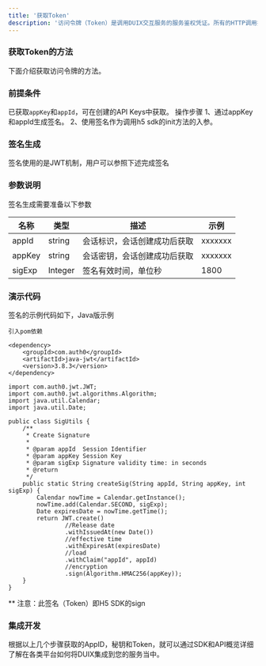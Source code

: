 ---
title: '获取Token'
description: '访问令牌（Token）是调用DUIX交互服务的服务鉴权凭证。所有的HTTP调用接口都需要将Token放入Header头中。'
---

### 获取Token的方法
下面介绍获取访问令牌的方法。
### 前提条件
已获取```appKey```和```appId```，可在创建的API Keys中获取。
操作步骤
1、通过appKey和appId生成签名。
2、使用签名作为调用h5 sdk的init方法的入参。
### 签名生成
签名使用的是JWT机制，用户可以参照下述完成签名
### 参数说明
签名生成需要准备以下参数

| 名称| 类型 | 描述 | 示例 |
| --- | --- | --- | --- |
| appId | string | 会话标识，会话创建成功后获取 | xxxxxxx  |
| appKey | string | 会话密钥，会话创建成功后获取 | xxxxxxx |
| sigExp | Integer | 签名有效时间，单位秒 |  1800 |

### 演示代码
签名的示例代码如下，Java版示例
```
引入pom依赖

<dependency>
    <groupId>com.auth0</groupId>
    <artifactId>java-jwt</artifactId>
    <version>3.8.3</version>
</dependency>

```
```
import com.auth0.jwt.JWT;
import com.auth0.jwt.algorithms.Algorithm;
import java.util.Calendar;
import java.util.Date;

public class SigUtils {
    /**
     * Create Signature
     *
     * @param appId  Session Identifier
     * @param appKey Session Key
     * @param sigExp Signature validity time: in seconds
     * @return
     */
    public static String createSig(String appId, String appKey, int sigExp) {
        Calendar nowTime = Calendar.getInstance();
        nowTime.add(Calendar.SECOND, sigExp);
        Date expiresDate = nowTime.getTime();
        return JWT.create()
                //Release date
                .withIssuedAt(new Date())
                //effective time
                .withExpiresAt(expiresDate)
                //load
                .withClaim("appId", appId)
                //encryption
                .sign(Algorithm.HMAC256(appKey));
    }
}

```

** 注意：此签名（Token）即H5 SDK的sign

### 集成开发
根据以上几个步骤获取的AppID，秘钥和Token，就可以通过SDK和API概览详细了解在各类平台如何将DUIX集成到您的服务当中。
